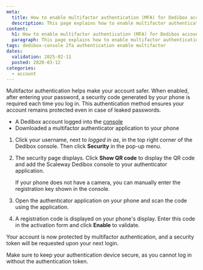 ```yaml
---
meta:
  title: How to enable multifactor authentication (MFA) for Dedibox accounts
  description: This page explains how to enable multifactor authentication on the Scaleway Dedibox console.
content:
  h1: How to enable multifactor authentication (MFA) for Dedibox accounts
  paragraph: This page explains how to enable multifactor authentication on the Scaleway Dedibox console.
tags: dedibox-console 2fa authentication enable multifactor
dates:
  validation: 2025-02-11
  posted: 2020-03-12
categories:
  - account
---
```


Multifactor authentication helps make your account safer. When enabled, after entering your password, a security code generated by your phone is required each time you log in. This authentication method ensures your account remains protected even in case of leaked passwords.

<Macro id="requirements" />

- A Dedibox account logged into the [console](https://console.online.net)
- Downloaded a multifactor authenticator application to your phone

1. Click your username, next to _logged in as_, in the top right corner of the Dedibox console. Then click **Security** in the pop-up menu.
    <Lightbox src="scaleway-dedibox-console-security-menu.webp" />
2. The security page displays. Click **Show QR code** to display the QR code and add the Scaleway Dedibox console to your authenticator application.
    <Lightbox src="scaleway-dedibox-console-2fa-activate.webp" />

    <Message type="tip">
      If your phone does not have a camera, you can manually enter the registration key shown in the console.
    </Message>
3. Open the authenticator application on your phone and scan the code using the application.
4. A registration code is displayed on your phone's display. Enter this code in the activation form and click **Enable** to validate.

Your account is now protected by multifactor authentication, and a security token will be requested upon your next login.

<Message type="important">
Make sure to keep your authentication device secure, as you cannot log in without the authentication token.
</Message>